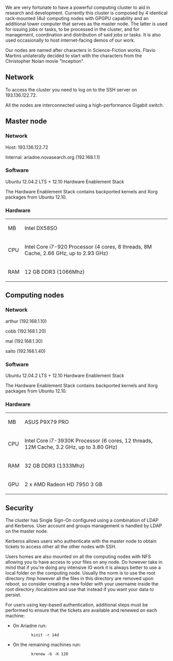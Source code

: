 We are very fortunate to have a powerful computing cluster to aid in research and development. Currently this cluster is composed by 4 identical rack-mounted (4u) computing nodes with GPGPU capability and an additional tower computer that serves as the master node. The latter is used for issuing jobs or tasks, to be processed in the cluster, and for management, coordination and distribution of said jobs or tasks. It is also used occasionally to host internet-facing demos of our work.

Our nodes are named after characters in Science-Fiction works. Flavio Martins unilaterally decided to start with the characters from the Christopher Nolan movie "Inception".

== Network ==

To access the cluster you need to log on to the SSH server on 193.136.122.72.

All the nodes are interconnected using a high-performance Gigabit switch.

== Master node ==

=== Network ===

Host: 193.136.122.72

Internal: ariadne.novasearch.org (192.168.1.1)

=== Software ===

Ubuntu 12.04.2 LTS + 12.10 Hardware Enablement Stack

The Hardware Enablement Stack contains backported kernels and Xorg packages from Ubuntu 12.10.

=== Hardware ===

{| class="wikitable"
| MB
| Intel DX58SO
|-
| CPU
| Intel Core i7-920 Processor (4 cores, 8 threads, 8M Cache, 2.66 GHz, up to 2.93 GHz)
|-
| RAM
| 12 GB DDR3 (1066Mhz)
|}

== Computing nodes ==

=== Network ===

arthur (192.168.1.10)

cobb (192.168.1.20)

mal (192.168.1.30)

saito (192.168.1.40)

=== Software ===

Ubuntu 12.04.2 LTS + 12.10 Hardware Enablement Stack

The Hardware Enablement Stack contains backported kernels and Xorg packages from Ubuntu 12.10.

=== Hardware ===

{| class="wikitable"
| MB
| ASUS P9X79 PRO
|-
| CPU
| Intel Core i7-3930K Processor (6 cores, 12 threads, 12M Cache, 3.2 GHz, up to 3.80 GHz)
|-
| RAM
| 32 GB DDR3 (1333Mhz)
|-
| GPU
| 2 x AMD Radeon HD 7950 3 GB
|}

== Security ==

The cluster has Single Sign-On configured using a combination of LDAP and Kerberos. User account and groups management is handled by LDAP on the master node.

Kerberos allows users who authenticate with the master node to obtain tickets to access other all the other nodes with SSH.

Users homes are also mounted on all the computing nodes with NFS allowing you to have access to your files on any node. Do however take in mind that if you're doing any intensive IO work it is always better to use a local folder on the computing node. Usually the norm is to use the root directory /tmp however all the files in this directory are removed upon reboot, so consider creating a new folder with your username inside the root directory /localstore and use that instead if you want your data to persist.

For users using key-based authentication, additional steps must be performed to ensure that the tickets are available and renewed on each machine:
* On Ariadne run:
:: <code>kinit -r 14d</code>
* On the remaining machines run:
:: <code>krenew -b -K 120</code>
